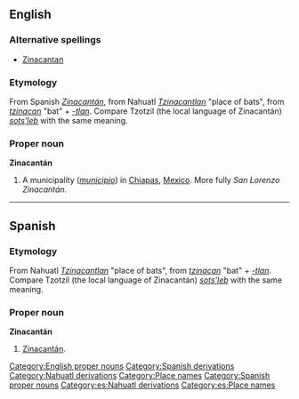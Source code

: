==English==
{{wikipedia}}
===Alternative spellings===
*[[Zinacantan]]
===Etymology===
From Spanish ''[[Zinacantán#Spanish|Zinacantán]]'', from Nahuatl ''[[Tzinacantlan]]'' "place of bats", from ''[[tzinacan]]'' "bat" + ''[[-tlan]]''. Compare Tzotzil (the local language of Zinacantán) ''[[sots'leb]]'' with the same meaning.
===Proper noun===
'''Zinacantán'''

# A municipality (''[[municipio]]'') in [[Chiapas]], [[Mexico]]. More fully ''San Lorenzo Zinacantán''.
[[Category:English proper nouns]]
[[Category:Spanish derivations]]
[[Category:Nahuatl derivations]]
[[Category:Place names]]
----

==Spanish==
===Etymology===
From Nahuatl ''[[Tzinacantlan]]'' "place of bats", from ''[[tzinacan]]'' "bat" + ''[[-tlan]]''. Compare Tzotzil (the local language of Zinacantán) ''[[sots'leb]]'' with the same meaning.
===Proper noun===
'''Zinacantán'''

# [[Zinacantán#English|Zinacantán]].
[[Category:Spanish proper nouns]]
[[Category:es:Nahuatl derivations]]
[[Category:es:Place names]]